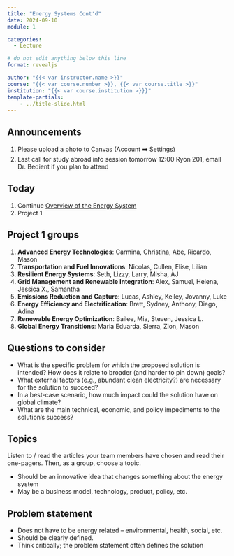 ```yaml
---
title: "Energy Systems Cont'd"
date: 2024-09-10
module: 1

categories: 
  - Lecture

# do not edit anything below this line
format: revealjs

author: "{{< var instructor.name >}}"
course: "{{< var course.number >}}, {{< var course.title >}}"
institution: "{{< var course.institution >}}}"
template-partials:
    - ../title-slide.html
---
```


## Announcements

1. Please upload a photo to Canvas (Account ➡️ Settings)
1. Last call for study abroad info session tomorrow 12:00 Ryon 201, email Dr. Bedient if you plan to attend

## Today

1. Continue [Overview of the Energy System](../2024-09-05/slides.qmd)
1. Project 1

## Project 1 groups

1. **Advanced Energy Technologies**: Carmina, Christina, Abe, Ricardo, Mason
2. **Transportation and Fuel Innovations**: Nicolas, Cullen, Elise, Lilian
3. **Resilient Energy Systems**: Seth, Lizzy, Larry, Misha, AJ
4. **Grid Management and Renewable Integration**: Alex, Samuel, Helena, Jessica X., Samantha
5. **Emissions Reduction and Capture**: Lucas, Ashley, Keiley, Jovanny, Luke
6. **Energy Efficiency and Electrification**: Brett, Sydney, Anthony, Diego, Adina
7. **Renewable Energy Optimization**: Bailee, Mia, Steven, Jessica L.
8. **Global Energy Transitions**: Maria Eduarda, Sierra, Zion, Mason

## Questions to consider

- What is the specific problem for which the proposed solution is intended? How does it relate to broader (and harder to pin down) goals?
- What external factors (e.g., abundant clean electricity?) are necessary for the solution to succeed?
- In a best-case scenario, how much impact could the solution have on global climate?
- What are the main technical, economic, and policy impediments to the solution's success?

## Topics

Listen to / read the articles your team members have chosen and read their one-pagers.
Then, as a group, choose a topic.

::: {.incremental}
- Should be an innovative idea that changes something about the energy system
- May be a business model, technology, product, policy, etc.
:::

## Problem statement

::: {.incremental}
- Does not have to be energy related -- environmental, health, social, etc.
- Should be clearly defined.
- Think critically; the problem statement often defines the solution
:::
